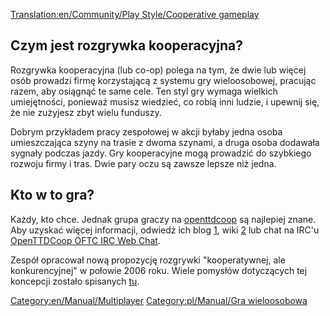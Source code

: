 [[Translation:en/Community/Play Style/Cooperative gameplay]]


==Czym jest rozgrywka kooperacyjna?==
Rozgrywka kooperacyjna (lub co-op) polega na tym, że dwie lub więcej osób prowadzi firmę korzystającą z systemu gry wieloosobowej, pracując razem, aby osiągnąć te same cele. Ten styl gry wymaga wielkich umiejętności, ponieważ musisz wiedzieć, co robią inni ludzie, i upewnij się, że nie zużyjesz zbyt wielu funduszy.

Dobrym przykładem pracy zespołowej w akcji byłaby jedna osoba umieszczająca szyny na trasie z dwoma szynami, a druga osoba dodawała sygnały podczas jazdy. Gry kooperacyjne mogą prowadzić do szybkiego rozwoju firmy i tras. Dwie pary oczu są zawsze lepsze niż jedna.

==Kto w to gra?==
Każdy, kto chce. Jednak grupa graczy na [http://www.openttdcoop.org openttdcoop] są najlepiej znane. Aby uzyskać więcej informacji, odwiedź ich blog [http://blog.openttdcoop.org/], wiki [http://wiki.openttdcoop.org/Main_Page] lub chat na IRC'u [http://webchat.oftc.net/?randomnick=1&channels=openttdcoop%2Copenttdcoop.stable&prompt=1 OpenTTDCoop OFTC IRC Web Chat].

Zespół opracował nową propozycję rozgrywki "kooperatywnej, ale konkurencyjnej" w połowie 2006 roku. Wiele pomysłów dotyczących tej koncepcji zostało spisanych [http://openttdcoop.org/wiki/index.php/Category:Coopetition tu].

[[Category:en/Manual/Multiplayer]] [[Category:pl/Manual/Gra wieloosobowa]]